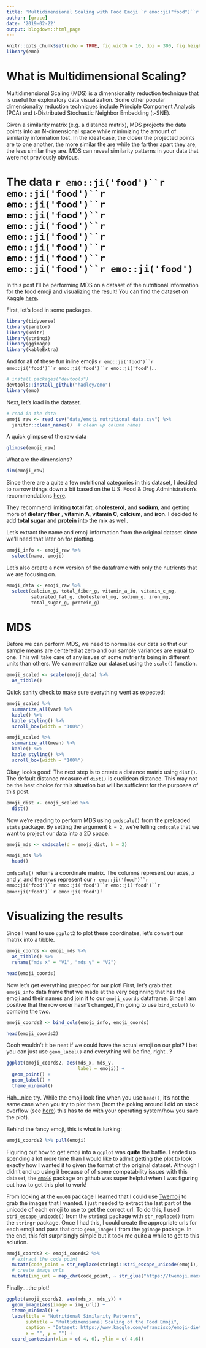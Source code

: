 ```yaml
---
title: 'Multidimensional Scaling with Food Emoji `r emo::ji("food")``r emo::ji("food")``r emo::ji("food")`'
author: [grace]
date: '2019-02-22'
output: blogdown::html_page
---
```


```r
knitr::opts_chunk$set(echo = TRUE, fig.width = 10, dpi = 300, fig.height = 8)
library(emo)
```

# What is Multidimensional Scaling?

Multidimensional Scaling (MDS) is a dimensionality reduction technique that is useful for exploratory data visualization. Some other popular dimensionality reduction techniques include Principle Component Analysis (PCA) and t-Distributed Stochastic Neighbor Embedding (t-SNE). 

Given a similarity matrix (e.g. a distance matrix), MDS projects the data points into an N-dimensional space while minimizing the amount of similarity information lost. In the ideal case, the closer the projected points are to one another, the more similar the are while the farther apart they are, the less similar they are. MDS can reveal similarity patterns in your data that were not previously obvious.

# The data `r emo::ji('food')``r emo::ji('food')``r emo::ji('food')``r emo::ji('food')``r emo::ji('food')``r emo::ji('food')``r emo::ji('food')``r emo::ji('food')``r emo::ji('food')``r emo::ji('food')`

In this post I'll be performing MDS on a dataset of the nutritional information for the food emoji and visualizing the result! You can find the dataset on Kaggle [here](https://www.kaggle.com/ofrancisco/emoji-diet-nutritional-data-sr28).

First, let's load in some packages.
```r
library(tidyverse)
library(janitor)
library(knitr)
library(stringi)
library(ggimage)
library(kableExtra)
```

And for all of these fun inline emojis `r emo::ji('food')``r emo::ji('food')``r emo::ji('food')``r emo::ji('food')`...
```r
# install.packages("devtools")
devtools::install_github("hadley/emo")
library(emo)
```

Next, let's load in the dataset.
```r
# read in the data
emoji_raw <- read_csv("data/emoji_nutritional_data.csv") %>%
  janitor::clean_names()  # clean up column names
```

A quick glimpse of the raw data
```r
glimpse(emoji_raw)
```

What are the dimensions?
```r
dim(emoji_raw)
```

Since there are a quite a few nutritional categories in this dataset, I decided to narrow things down a bit based on the U.S. Food & Drug Administration's recommendations [here](https://www.fda.gov/food/labelingnutrition/ucm274593.htm). 


They recommend limiting **total fat**, **cholesterol**, and **sodium**, and getting more of **dietary fiber** , **vitamin A**, **vitamin C**, **calcium**, and **iron**. I decided to add **total sugar** and **protein** into the mix as well.


Let's extract the name and emoji information from the original dataset since we'll need that later on for plotting.
```r
emoji_info <- emoji_raw %>% 
  select(name, emoji)
```

Let's also create a new version of the dataframe with only the nutrients that we are focusing on.
```r
emoji_data <- emoji_raw %>% 
  select(calcium_g, total_fiber_g, vitamin_a_iu, vitamin_c_mg, 
         saturated_fat_g, cholesterol_mg, sodium_g, iron_mg,
         total_sugar_g, protein_g)

```

# MDS

Before we can perform MDS, we need to normalize our data so that our sample means are centered at zero and our sample variances are equal to one. This will take care of any issues of some nutrients being in different units than others. We can normalize our dataset using the `scale()` function.
```r
emoji_scaled <- scale(emoji_data) %>% 
  as_tibble()
```

Quick sanity check to make sure everything went as expected:
```r
emoji_scaled %>% 
  summarize_all(var) %>% 
  kable() %>% 
  kable_styling() %>%
  scroll_box(width = "100%")

emoji_scaled %>% 
  summarize_all(mean) %>% 
  kable() %>% 
  kable_styling() %>%
  scroll_box(width = "100%")
```

Okay, looks good! The next step is to create a distance matrix using `dist()`. The default distance measure of `dist()` is euclidean distance. This may not be the best choice for this situation but will be sufficient for the purposes of this post.
```r
emoji_dist <- emoji_scaled %>% 
  dist()
```

Now we're reading to perform MDS using `cmdscale()` from the preloaded `stats` package. By setting the argument `k = 2`, we're telling `cmdscale` that we want to project our data into a 2D space. 
```r
emoji_mds <- cmdscale(d = emoji_dist, k = 2)

emoji_mds %>% 
  head()
```

`cmdscale()` returns a coordinate matrix. The columns represent our axes, $x$ and $y$, and the rows represent our `r emo::ji('food')``r emo::ji('food')``r emo::ji('food')``r emo::ji('food')``r emo::ji('food')``r emo::ji('food')` !


# Visualizing the results



Since I want to use `ggplot2` to plot these coordinates, let's convert our matrix into a tibble.
```r
emoji_coords <- emoji_mds %>% 
  as_tibble() %>% 
  rename("mds_x" = "V1", "mds_y" = "V2") 

head(emoji_coords)
```


Now let's get everything prepped for our plot! First, let's grab that `emoji_info` data frame that we made at the very beginning that has the emoji and their names and join it to our `emoji_coords` dataframe. Since I am positive that the row order hasn't changed, I'm going to use `bind_cols()` to combine the two.
```r
emoji_coords2 <- bind_cols(emoji_info, emoji_coords)

head(emoji_coords2)
```

Oooh wouldn't it be neat if we could have the actual emoji on our plot? I bet you can just use `geom_label()` and everything will be fine, right...? 
```r
ggplot(emoji_coords2, aes(mds_x, mds_y, 
                          label = emoji)) +
  geom_point() +
  geom_label() +
  theme_minimal()
```

Hah...nice try. While the emoji look fine when you use `head()`, it's not the same case when you try to plot them (from the poking around I did on stack overflow (see [here](https://stackoverflow.com/questions/47730589/plot-emojis-emoticons-in-r-with-ggplot)) this has to do with your operating system/how you save the plot).

Behind the fancy emoji, this is what is lurking:
```r
emoji_coords2 %>% pull(emoji)
```

Figuring out how to get emoji into a `ggplot` was **quite** the battle. I ended up spending a lot more time than I would like to admit getting the plot to look exactly how I wanted it to given the format of the original dataset. Although I didn't end up using it because of of some compatability issues with this dataset, the [`emoGG`](https://github.com/dill/emoGG) package on github was super helpful when I was figuring out how to get this plot to work!

From looking at the `emoGG` package I learned that I could use [Twemoji](https://twemoji.maxcdn.com) to grab the images that I wanted. I just needed to extract the last part of the unicode of each emoji to use to get the correct url. To do this, I used `stri_escape_unicode()` from the `stringi` package with `str_replace()` from the `stringr` package. Once I had this, I could create the appropriate urls for each emoji and pass that onto `geom_image()` from the `ggimage` package. In the end, this felt surprisingly simple but it took me quite a while to get to this solution.

```r
emoji_coords2 <- emoji_coords2 %>% 
  # extract the code point
  mutate(code_point = str_replace(stringi::stri_escape_unicode(emoji), "\\\\U000", "")) %>% 
  # create image urls
  mutate(img_url = map_chr(code_point, ~ str_glue("https://twemoji.maxcdn.com/2/72x72/", ., ".png")))
```

Finally....the plot!
```r
ggplot(emoji_coords2, aes(mds_x, mds_y)) +
  geom_image(aes(image = img_url)) +
  theme_minimal() +
  labs(title = "Nutritional Similarity Patterns",
       subtitle = "Multidimensional Scaling of the Food Emoji",
       caption = "Dataset: https://www.kaggle.com/ofrancisco/emoji-diet-nutritional-data-sr28",
       x = "", y = "") +
  coord_cartesian(xlim = c(-4, 6), ylim = c(-4,6))
```








